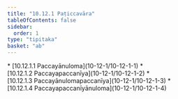```yaml
---
title: "10.12.1 Paṭiccavāra"
tableOfContents: false
sidebar:
  order: 1
type: "tipitaka"
basket: "ab"
---
```



<DynamicBreadcrumb />



<TableOfContents>
* [10.12.1.1 Paccayānuloma](10-12-1/10-12-1-1)
* [10.12.1.2 Paccayapaccanīya](10-12-1/10-12-1-2)
* [10.12.1.3 Paccayānulomapaccanīya](10-12-1/10-12-1-3)
* [10.12.1.4 Paccayapaccanīyānuloma](10-12-1/10-12-1-4)
</TableOfContents>